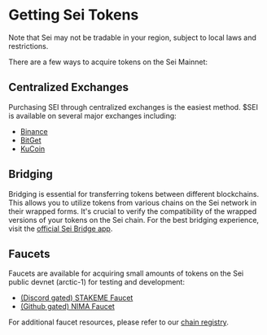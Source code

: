 
# Getting Sei Tokens

<Callout emoji="⚠️">
  Note that Sei may not be tradable in your region, subject to local laws and restrictions.
</Callout>

There are a few ways to acquire tokens on the Sei Mainnet:

## Centralized Exchanges

Purchasing SEI through centralized exchanges is the easiest method. $SEI is available on several major exchanges including:
- [Binance](https://www.binance.com/en-CA/how-to-buy/sei)
- [BitGet](https://www.bitget.com/web3/academy/experience-sei)
- [KuCoin](https://www.kucoin.com/how-to-buy/sei)

## Bridging

Bridging is essential for transferring tokens between different blockchains. This allows you to utilize tokens from various chains on the Sei network in their wrapped forms. It's crucial to verify the compatibility of the wrapped versions of your tokens on the Sei chain. For the best bridging experience, visit the [official Sei Bridge app](https://app.sei.io/bridge).

## Faucets

Faucets are available for acquiring small amounts of tokens on the Sei public devnet (arctic-1) for testing and development:
- [(Discord gated) STAKEME Faucet](https://sei-evm.faucetme.pro/)
- [(Github gated) NIMA Faucet](https://sei-faucet.nima.enterprises/)

For additional faucet resources, please refer to our [chain registry](https://github.com/sei-protocol/chain-registry/blob/main/chains.json).
